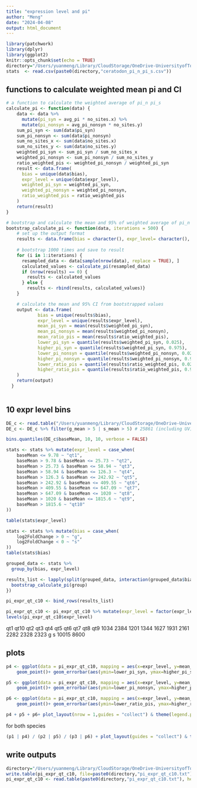 ```yaml
---
title: "expression level and pi"
author: "Meng"
date: "2024-04-08"
output: html_document
---
```


```r
library(patchwork)
library(dplyr)
library(ggplot2)
knitr::opts_chunk$set(echo = TRUE)
directory="/Users/yuanmeng/Library/CloudStorage/OneDrive-UniversityofToronto/Manuscripts/ceratodon_haploid_sel/diversity/"
stats  <- read.csv(paste0(directory,"ceratodon_pi_n_pi_s.csv"))
```

## functions to calculate weighted mean pi and CI
```r
# a function to calculate the weighted average of pi_n pi_s
calculate_pi <- function(data) {
    data <- data %>%
      mutate(pi_syn = avg_pi * no_sites.x) %>%
      mutate(pi_nonsyn = avg_pi_nonsyn * no_sites.y)
    sum_pi_syn <- sum(data$pi_syn)
    sum_pi_nonsyn <- sum(data$pi_nonsyn)
    sum_no_sites_x <- sum(data$no_sites.x)
    sum_no_sites_y <- sum(data$no_sites.y)
    weighted_pi_syn <- sum_pi_syn / sum_no_sites_x
    weighted_pi_nonsyn <- sum_pi_nonsyn / sum_no_sites_y
    ratio_weighted_pis <- weighted_pi_nonsyn / weighted_pi_syn
    result <- data.frame(
      bias = unique(data$bias),
      expr_level = unique(data$expr_level),
      weighted_pi_syn = weighted_pi_syn,
      weighted_pi_nonsyn = weighted_pi_nonsyn,
      ratio_weighted_pis = ratio_weighted_pis
    )
    return(result)
}

# bootstrap and calculate the mean and 95% of weighted average of pi_n pi_s pi_n/pi_s
bootstrap_calculate_pi <- function(data, iterations = 500) {
    # set up the output format
    results <- data.frame(bias = character(), expr_level= character(), weighted_pi_syn = numeric(), weighted_pi_nonsyn = numeric(),   ratio_weighted_pis = numeric(), stringsAsFactors = FALSE)
    
    # bootstrap 1000 times and save to result
    for (i in 1:iterations) {
      resampled_data <- data[sample(nrow(data), replace = TRUE), ]
      calculated_values <- calculate_pi(resampled_data)
      if (nrow(results) == 0) {
        results <- calculated_values
      } else {
        results <- rbind(results, calculated_values)}
    }

    # calculate the mean and 95% CI from bootstrapped values
    output <- data.frame(
            bias = unique(results$bias),
            expr_level = unique(results$expr_level),
            mean_pi_syn = mean(results$weighted_pi_syn),
            mean_pi_nonsyn = mean(results$weighted_pi_nonsyn),
            mean_ratio_pis = mean(results$ratio_weighted_pis),
            lower_pi_syn = quantile(results$weighted_pi_syn, 0.025),
            higher_pi_syn = quantile(results$weighted_pi_syn, 0.975),
            lower_pi_nonsyn = quantile(results$weighted_pi_nonsyn, 0.025),
            higher_pi_nonsyn = quantile(results$weighted_pi_nonsyn, 0.975),
            lower_ratio_pis = quantile(results$ratio_weighted_pis, 0.025),
            higher_ratio_pis = quantile(results$ratio_weighted_pis, 0.975)
    )
    return(output)
  }
  
```


## 10 expr level bins
```r
DE_c <- read.table("/Users/yuanmeng/Library/CloudStorage/OneDrive-UniversityofToronto/Manuscripts/ceratodon_haploid_sel/deseq2/DE_results_all.txt", header =T) # 30107
DE_c <- DE_c %>% filter(g_mean > 5 | s_mean > 5) # 25861 (including UV)

bins.quantiles(DE_c$baseMean, 10, 10, verbose = FALSE)

stats <- stats %>% mutate(expr_level = case_when(
    baseMean <= 9.78 ~ "qt1",
    baseMean > 9.78 & baseMean <= 25.73 ~ "qt2",
    baseMean > 25.73 & baseMean <= 58.94 ~ "qt3",
    baseMean > 58.94 & baseMean <= 126.3 ~ "qt4",
    baseMean > 126.3 & baseMean <= 242.92 ~ "qt5",
    baseMean > 242.92 & baseMean <= 409.55 ~ "qt6",
    baseMean > 409.55 & baseMean <= 647.09 ~ "qt7",
    baseMean > 647.09 & baseMean <= 1020 ~ "qt8",
    baseMean > 1020 & baseMean <= 1815.6 ~ "qt9",
    baseMean > 1815.6 ~ "qt10"
))

table(stats$expr_level)

stats <- stats %>% mutate(bias = case_when(
    log2FoldChange > 0 ~ "g",
    log2FoldChange < 0 ~ "s"
))
table(stats$bias)

grouped_data <- stats %>%
  group_by(bias, expr_level)

results_list <- lapply(split(grouped_data, interaction(grouped_data$bias, grouped_data$expr_level)), function(group) {
  bootstrap_calculate_pi(group)
})

pi_expr_qt_c10 <- bind_rows(results_list)

pi_expr_qt_c10 <- pi_expr_qt_c10 %>% mutate(expr_level = factor(expr_level, levels = c("qt1", "qt2", "qt3", "qt4", "qt5", "qt6", "qt7", "qt8","qt9", "qt10")))
levels(pi_expr_qt_c10$expr_level)
```
qt1 qt10  qt2  qt3  qt4  qt5  qt6  qt7  qt8  qt9 
1034 2384 1201 1344 1627 1931 2161 2282 2328 2323 
  g     s 
10015  8600

## plots 
```r
p4 <- ggplot(data = pi_expr_qt_c10, mapping = aes(x=expr_level, y=mean_pi_syn, colour = bias)) + 
    geom_point()+ geom_errorbar(aes(ymin=lower_pi_syn, ymax=higher_pi_syn), width=.2)+ ggtitle("d") +labs(x ="",y = expression(pi[s]))+ theme_classic() + theme(text = element_text(size = 10)) 

p5 <- ggplot(data = pi_expr_qt_c10, mapping = aes(x=expr_level, y=mean_pi_nonsyn, colour = bias)) + 
    geom_point()+ geom_errorbar(aes(ymin=lower_pi_nonsyn, ymax=higher_pi_nonsyn), width=.2)+ ggtitle("e") +labs(x ="",y = expression(pi[n]))+ theme_classic() + theme(text = element_text(size = 10)) 

p6 <- ggplot(data = pi_expr_qt_c10, mapping = aes(x=expr_level, y=mean_ratio_pis, colour = bias)) +
    geom_point()+ geom_errorbar(aes(ymin=lower_ratio_pis, ymax=higher_ratio_pis), width=.2)+ ggtitle("f") +labs(x ="Expression level quantiles",y = expression(paste(pi[n], "/", pi[s], " ratio")))+ theme_classic() + theme(text = element_text(size = 10)) 

p4 + p5 + p6+ plot_layout(nrow = 1,guides = "collect") & theme(legend.position = "right")
```

for both species
```r
(p1 | p4) / (p2 | p5) / (p3 | p6) + plot_layout(guides = "collect") & theme(legend.position = "right")
```


## write outputs
```r
directory="/Users/yuanmeng/Library/CloudStorage/OneDrive-UniversityofToronto/Manuscripts/ceratodon_haploid_sel/diversity/"
write.table(pi_expr_qt_c10, file=paste0(directory,"pi_expr_qt_c10.txt"), sep = "\t",row.names = FALSE, quote = FALSE)
pi_expr_qt_c10 <- read.table(paste0(directory,"pi_expr_qt_c10.txt"), header = T)
```

